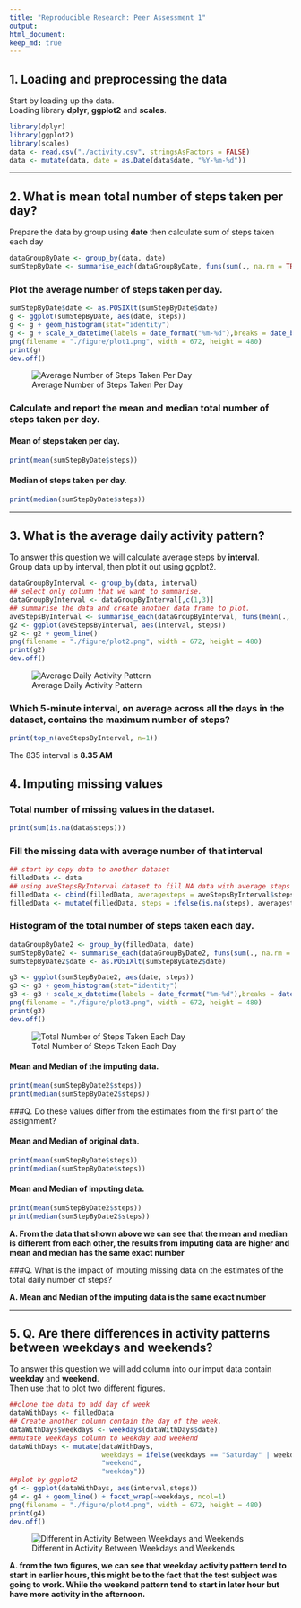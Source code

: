 ```yaml
---
title: "Reproducible Research: Peer Assessment 1"
output: 
html_document:
keep_md: true
---
```



## 1. Loading and preprocessing the data
Start by loading up the data.  
Loading library **dplyr**, **ggplot2** and **scales**.  
```r

library(dplyr)
library(ggplot2)
library(scales)
data <- read.csv("./activity.csv", stringsAsFactors = FALSE)
data <- mutate(data, date = as.Date(data$date, "%Y-%m-%d"))

```

-------------------------

## 2. What is mean total number of steps taken per day?
Prepare the data by group using **date**
then calculate sum of steps taken each day
```r
dataGroupByDate <- group_by(data, date)
sumStepByDate <- summarise_each(dataGroupByDate, funs(sum(., na.rm = TRUE)))
```
### Plot the average number of steps taken per day. 
```r
sumStepByDate$date <- as.POSIXlt(sumStepByDate$date)
g <- ggplot(sumStepByDate, aes(date, steps))
g <- g + geom_histogram(stat="identity")
g <- g + scale_x_datetime(labels = date_format("%m-%d"),breaks = date_breaks(width="1 week"),minor_breaks = date_breaks(width = "1 day"))
png(filename = "./figure/plot1.png", width = 672, height = 480)
print(g)
dev.off()
```

![Average Number of Steps Taken Per Day](./figure/plot1.png "Average Number of Steps Taken Per Day")

### Calculate and report the mean and median total number of steps taken per day.

#### Mean of steps taken per day.
```r
print(mean(sumStepByDate$steps))
```
#### Median of steps taken per day.
```r
print(median(sumStepByDate$steps))
```

----------

## 3. What is the average daily activity pattern?
To answer this question we will calculate average steps by **interval**.  
Group data up by interval, then plot it out using ggplot2.  
```r
dataGroupByInterval <- group_by(data, interval)
## select only column that we want to summarise.
dataGroupByInterval <- dataGroupByInterval[,c(1,3)]
## summarise the data and create another data frame to plot.
aveStepsByInterval <- summarise_each(dataGroupByInterval, funs(mean(., na.rm=TRUE)))
g2 <- ggplot(aveStepsByInterval, aes(interval, steps))
g2 <- g2 + geom_line()
png(filename = "./figure/plot2.png", width = 672, height = 480)
print(g2)
dev.off()
```

![Average Daily Activity Pattern](./figure/plot2.png "Average Daily Activity Pattern")

### Which 5-minute interval, on average across all the days in the dataset, contains the maximum number of steps?

```r
print(top_n(aveStepsByInterval, n=1))
```
The 835 interval is **8.35 AM **

## 4. Imputing missing values

### Total number of missing values in the dataset.

```r
print(sum(is.na(data$steps)))
```

### Fill the missing data with **average** number of that interval
```r
## start by copy data to another dataset
filledData <- data
## using aveStepsByInterval dataset to fill NA data with average steps of that time interval
filledData <- cbind(filledData, averagesteps = aveStepsByInterval$steps)
filledData <- mutate(filledData, steps = ifelse(is.na(steps), averagesteps, steps))

```

### Histogram of the total number of steps taken each day.

```r
dataGroupByDate2 <- group_by(filledData, date)
sumStepByDate2 <- summarise_each(dataGroupByDate2, funs(sum(., na.rm = TRUE)))
sumStepByDate2$date <- as.POSIXlt(sumStepByDate2$date)

g3 <- ggplot(sumStepByDate2, aes(date, steps))
g3 <- g3 + geom_histogram(stat="identity")
g3 <- g3 + scale_x_datetime(labels = date_format("%m-%d"),breaks = date_breaks(width="1 week"),minor_breaks = date_breaks(width = "1 day"))
png(filename = "./figure/plot3.png", width = 672, height = 480)
print(g3)
dev.off()

```

![Total Number of Steps Taken Each Day](./figure/plot3.png "Total Number of Steps Taken Each Day")

#### Mean and Median of the imputing data.

```r
print(mean(sumStepByDate2$steps))
print(median(sumStepByDate2$steps))
```

###Q. Do these values differ from the estimates from the first part of the assignment? 

#### Mean and Median of original data.
```r
print(mean(sumStepByDate$steps))
print(median(sumStepByDate$steps))
```

#### Mean and Median of imputing data.
```r
print(mean(sumStepByDate2$steps))
print(median(sumStepByDate2$steps))
```

**A. From the data that shown above we can see that the mean and median is different from each other, the results from imputing data are higher and mean and median has the same exact number**

###Q. What is the impact of imputing missing data on the estimates of the total daily number of steps?

**A. Mean and Median of the imputing data is the same exact number**



----------------------------------------------------------

## 5. Q. Are there differences in activity patterns between weekdays and weekends?

To answer this question we will add column into our imput data contain **weekday** and **weekend**.  
Then use that to plot two different figures.

```r
##clone the data to add day of week
dataWithDays <- filledData
## Create another column contain the day of the week.
dataWithDays$weekdays <- weekdays(dataWithDays$date)
##mutate weekdays column to weekday and weekend
dataWithDays <- mutate(dataWithDays, 
                       weekdays = ifelse(weekdays == "Saturday" | weekdays == "Sunday", 
                       "weekend", 
                       "weekday"))
##plot by ggplot2
g4 <- ggplot(dataWithDays, aes(interval,steps))
g4 <- g4 + geom_line() + facet_wrap(~weekdays, ncol=1)
png(filename = "./figure/plot4.png", width = 672, height = 480)
print(g4)
dev.off()
```

![Different in Activity Between Weekdays and Weekends](./figure/plot4.png "Different in Activity Between Weekdays and Weekends")

**A. from the two figures, we can see that weekday activity pattern tend to start in earlier hours, this might be to the fact that the test subject was going to work. While the weekend pattern tend to start in later hour but have more activity in the afternoon.**


